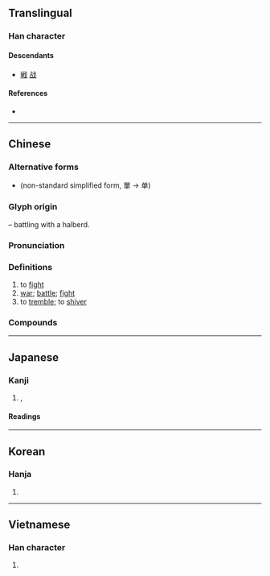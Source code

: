 {{also|戦|战}}
{{character info/new}}
==Translingual==
{{Han simplified forms|戰|戦|战}}

===Han character===
{{Han char|rn=62|rad=戈|as=12|sn=16|four=63550|canj=RJI|ids=⿰單戈}}

====Descendants====
* [[戦]] [[战]]

====References====
* {{Han ref|kx=0414.110|dkj=11667|dj=0757.120|hdz=21412.120|uh=6230|ud=25136|bh=BED4|bd=48852}}

----

==Chinese==
{{zh-forms|s=战}}

===Alternative forms===
* {{zh-l|𢧐}} (non-standard simplified form, 單 → 单)

===Glyph origin===
{{Han etym}}
{{Han compound|單|戈|c1=p|c2=s|t2=halberd|ls=psc}} – battling with a halberd.

===Pronunciation===
{{zh-pron
|m=zhàn
|c=zin3
|h=pfs=chan
|md=chiéng/ciéng
|md_note=chiéng - vernacular (“to fight”); ciéng - literary
|mn=chiàn
|w=2tsoe
|mc=y
|oc=y
|cat=v,n
}}

===Definitions===
{{zh-hanzi}}

# to [[fight]]
# [[war]]; [[battle]]; [[fight]]
# to [[tremble]]; to [[shiver]]

===Compounds===
{{zh-der|戰敗|戰報|戰備|戰表|戰場|戰車|戰塵|戰船|戰刀|戰地|戰抖|戰鬥|戰鬥機|戰鬥艦|戰鬥力|戰鬥片|戰鬥員|戰端|戰法|戰犯|戰俘|戰歌|戰功|戰鼓|戰國|戰果|戰壕|戰後|戰火|戰禍|戰機|戰績|戰艦|戰將|戰兢兢|戰局|戰具|戰況|戰利品|戰例|戰慄|戰列艦|戰亂|戰略|戰略物資|戰馬|戰幕|戰評|戰前|戰情|戰區|戰勝|戰時|戰士|戰事|戰書|戰術|戰天鬥地|戰天無勝|戰線|戰役|戰鷹|戰友|戰雲|戰戰兢兢|戰陣|戰爭|戰爭販子|一戰而霸|三戰三北|下戰書|不戰而勝|不戰而潰|不戰而破|且戰且走|世界大戰|並肩作戰|中法戰爭|主戰|亂戰|二次大戰|交戰|交戰國|交戰團體|人海戰術|人自為戰|代理戰爭|以戰去戰|以戰止戰|以戰養戰|以阿戰爭|伊科戰爭|休戰|作戰|侏儒觀戰|停戰|停戰協定|備戰|傳統戰爭|充員戰士|先遣作戰|免戰牌|內戰|全民作戰|全面戰爭|兩伊戰爭|兩棲作戰|八年抗戰|冷戰|出戰|初戰|前哨戰|力戰|助戰|化學戰|化學戰劑|北方戰爭|南北戰爭|南征北戰|即墨之戰|原子戰爭|厭戰|參戰|反戰|各自為戰|合戰|咳歌打戰|商戰|善戰|噤戰|四戰之國|四戰之地|回教聖戰|多空交戰|夜戰|大戰|大戰略|大戰詩|天人交戰|奮戰|好戰|孤軍作戰|孤軍奮戰|宗教戰爭|官渡之戰|宣戰|宣戰書|寒戰|實戰|屢戰屢勝|屢戰屢敗|屢敗屢戰|巷戰|布匿戰爭|常規戰爭|序戰|征戰|心寒膽戰|心慌膽戰|心戰|心理戰|心驚肉戰|心驚膽戰|忘戰必危|忘戰者危|思想戰|急戰|惡戰|愈戰愈勇|應戰|戀戰|戰不旋踵|戰備跑道|戰兢|戰力|戰功彪炳|戰勝國|戰史|戰國七雄|戰國時代|戰國策|戰地政務|戰地春夢|戰地通訊|戰地鐘聲|戰守|戰心|戰戰惶惶|戰戰慄慄|戰戰搖搖|戰敗國|戰格|戰無不克|戰無不勝|戰爭片|戰犯法庭|戰略思想|戰略計畫|戰略轟炸|戰神|戰禍連年|戰糧|戰索索|戰色|戰袍|戰裙|戰雲密布|戰雲濃密|戰鬥人員|打冷戰|打寒戰|打戰|打牙戰|打雪戰|抗戰|抗戰勝利|抗戰夫人|抗戰歌曲|抗日戰爭|拇戰|拉鋸戰|持久戰|挑戰|挑戰書|挑燈夜戰|接戰|掿戰|搏戰|搖戰|搦戰|擴張戰果|攻勢作戰|攻城野戰|攻堅戰|攻戰|政治作戰|政治戰|教戰守策|敵後作戰|方城之戰|日俄戰爭|明恥教戰|星戰計畫|星際大戰|普奧戰爭|普法戰爭|曹劌論戰|會戰|有形戰力|有征無戰|有限戰爭|核子戰爭|核子戰略|棋戰|槍戰|歐戰|止戰|死戰|殊死戰|殲滅戰|每戰必勝|每戰皆北|水戰|求戰|汴水之戰|決一死戰|決戰|泓水之戰|波希戰爭|浴血奮戰|海戰|消耗戰|涿鹿之戰|淝水之戰|淞滬之戰|混戰|游擊戰|激戰|炮戰|無血戰爭|無限戰爭|熱戰|爭戰|爭霸戰|牧野之戰|特種作戰|班美之戰|生物戰|甲午戰爭|甲級戰犯|登陸作戰|白刃戰|白戰|百年戰爭|百戰不殆|百戰功高|百戰百勝|百戰雄師|直奉戰爭|直皖戰爭|督戰|短兵接戰|神經戰|空戰|空降作戰|筆戰|累戰|統一戰線|統戰|緒戰|總體戰|罵戰|罷戰|義戰|聖戰|聯合作戰|聯合戰線|肉搏戰|股戰|背城一戰|背水一戰|脣槍舌戰|膽戰|膽戰心寒|膽戰心搖|膽戰心驚|舌戰|苦戰|英勇善戰|茗戰|薔薇戰爭|血戰|觀戰|諒山之戰|論戰|護法戰爭|賭戰|赤壁之戰|越戰|身經百戰|車輪大戰|車輪戰|軍事戰略|軟戰|轉戰|轉戰千里|轉進作戰|農戰|迎戰|速戰速決|連戰皆捷|遭遇戰|選戰|選舉戰|邲之戰|郾城之戰|酣戰|野戰|野戰射擊|野戰裝備|野戰軍|野戰醫院|金門炮戰|鉅鹿之戰|鏖戰|長平之戰|長沙會戰|閃電戰|開戰|間諜戰|防禦戰|陸戰|陸戰隊|雀戰|霹靂戰|非戰公約|革命戰爭|韓戰|首戰|馬掙力戰|馬面戰棚|驕戰|鴉片戰爭|龍戰|龍戰虎爭|龍爭虎戰|戰戰|兢兢戰戰|戰兢|戰戰惶惶|戰惶}}

----

==Japanese==
{{ja-kanji forms|戦|戰}}

===Kanji===
{{ja-kanji|grade=|rs=戈12|shin=戦}}

# {{l|en|fighting}}, {{l|en|battle}}

====Readings====
{{ja-readings
|goon=せん
|kanon=せん
|kun=いくさ-, たたか-い<たたか-ひ, たたか-う<たたか-ふ, おのの-き<をのの-き, おのの-く<をのの-く, そよ-ぎ, そよ-ぐ, そよ-がす, わなな-く
}}

----

==Korean==

===Hanja===
{{ko-hanja|hangeul=전|eumhun=|rv=jeon|mr=chŏn|y=cen}}

# {{defn|lang=ko|sort=戈12}}

----

==Vietnamese==

===Han character===
{{vi-hantu|[[chiến]], [[xuyến]], [[chuyến]]|rs=戈12}}

# {{defn|lang=vi|sort=戈12}}